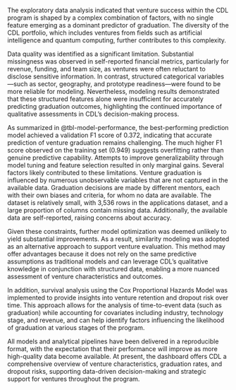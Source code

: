 The exploratory data analysis indicated that venture success within the CDL program is shaped by a complex combination of factors, with no single feature emerging as a dominant predictor of graduation. The diversity of the CDL portfolio, which includes ventures from fields such as artificial intelligence and quantum computing, further contributes to this complexity.

Data quality was identified as a significant limitation. Substantial missingness was observed in self-reported financial metrics, particularly for revenue, funding, and team size, as ventures were often reluctant to disclose sensitive information. In contrast, structured categorical variables—such as sector, geography, and prototype readiness—were found to be more reliable for modeling. Nevertheless, modeling results demonstrated that these structured features alone were insufficient for accurately predicting graduation outcomes, highlighting the continued importance of qualitative assessments in CDL’s decision-making process.

As summarized in @tbl-model-performance, the best-performing prediction model achieved a validation F1 score of 0.372, indicating that accurate prediction of venture graduation remains challenging. The much higher F1 score observed on the training set (0.949) suggests overfitting rather than genuine predictive capability. Attempts to improve generalizability through model tuning and feature selection resulted in only marginal gains. Several factors likely contributed to these limitations. Venture graduation is influenced by numerous unobservable variables that are not captured in the available data. Graduation decisions are made by different mentors, each with their own biases and criteria, for whom no data are available. The dataset is relatively small, with 3,536 rows in the applications dataset, and a large proportion of columns contain missing data. Additionally, the available data are self-reported, raising concerns about accuracy.

Given these constraints, further model optimization was deemed unlikely to yield substantial improvements. As a result, similarity modeling was adopted as an alternative approach to support venture evaluation. This method may offer advantages because it does not rely on the same predictive assumptions as traditional models and can leverage CDL’s qualitative knowledge in conjunction with structured data, enabling a more nuanced assessment of venture characteristics and outcomes.

In addition, survival analysis using the Cox Proportional Hazards Model was implemented to provide insights into venture retention and dropout risk over time. This approach allows for the analysis of time-to-event data (such as graduation) while accounting for covariates including industry, technology stage, and revenue, and can help identify factors influencing the likelihood of graduation at various stages of the program.

All models and analytical pipelines have been delivered in a reproducible format, with the expectation that their performance will improve as more high-quality data become available. At present, the dashboard offers CDL a comprehensive overview of venture characteristics, graduation rates, and dropout risks, supporting data-driven decision-making and strategic support for ventures throughout the program.